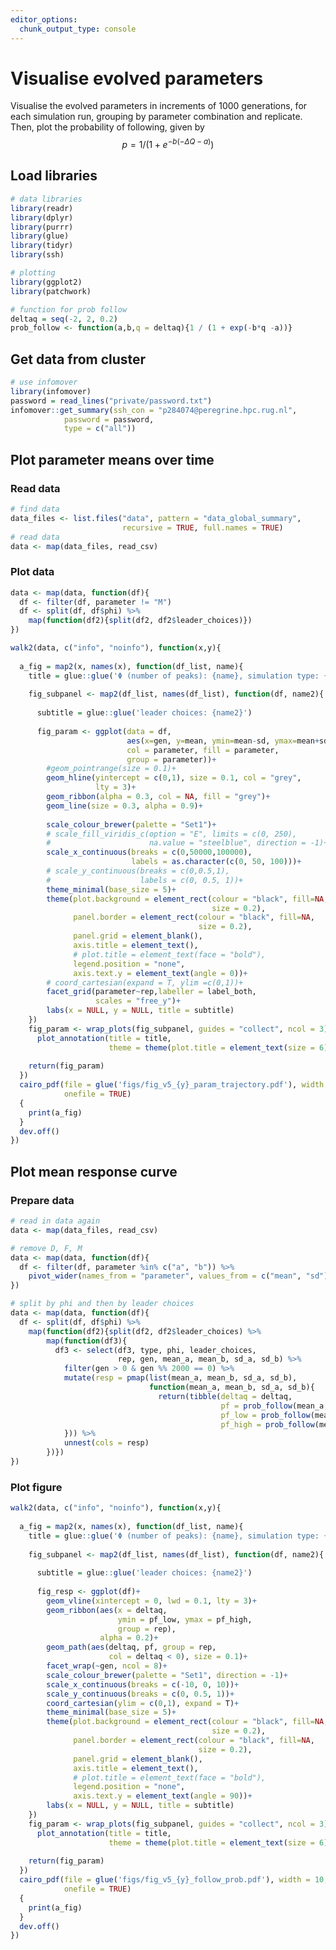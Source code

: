 ```yaml
---
editor_options:
  chunk_output_type: console
---
```


# Visualise evolved parameters

Visualise the evolved parameters in increments of 1000 generations, for each simulation run, grouping by parameter combination and replicate.
Then, plot the probability of following, given by $$p = 1/(1 + e^{-b(-\Delta Q - a)}) $$

## Load libraries 

```r
# data libraries
library(readr)
library(dplyr)
library(purrr)
library(glue)
library(tidyr)
library(ssh)

# plotting
library(ggplot2)
library(patchwork)

# function for prob follow
deltaq = seq(-2, 2, 0.2)
prob_follow <- function(a,b,q = deltaq){1 / (1 + exp(-b*q -a))}
```

## Get data from cluster

```r
# use infomover
library(infomover)
password = read_lines("private/password.txt")
infomover::get_summary(ssh_con = "p284074@peregrine.hpc.rug.nl",
            password = password,
            type = c("all"))

 ```


## Plot parameter means over time

### Read data

```r
# find data
data_files <- list.files("data", pattern = "data_global_summary",
                         recursive = TRUE, full.names = TRUE)
# read data
data <- map(data_files, read_csv)
```

### Plot data

```r
data <- map(data, function(df){
  df <- filter(df, parameter != "M")
  df <- split(df, df$phi) %>% 
    map(function(df2){split(df2, df2$leader_choices)})
})

walk2(data, c("info", "noinfo"), function(x,y){
  
  a_fig = map2(x, names(x), function(df_list, name){
    title = glue::glue('Φ (number of peaks): {name}, simulation type: {y}, M evolving with costs')
    
    fig_subpanel <- map2(df_list, names(df_list), function(df, name2){
      
      subtitle = glue::glue('leader choices: {name2}')
      
      fig_param <- ggplot(data = df, 
                          aes(x=gen, y=mean, ymin=mean-sd, ymax=mean+sd,
                          col = parameter, fill = parameter, 
                          group = parameter))+
        #geom_pointrange(size = 0.1)+  
        geom_hline(yintercept = c(0,1), size = 0.1, col = "grey",
                   lty = 3)+
        geom_ribbon(alpha = 0.3, col = NA, fill = "grey")+
        geom_line(size = 0.3, alpha = 0.9)+
        
        scale_colour_brewer(palette = "Set1")+
        # scale_fill_viridis_c(option = "E", limits = c(0, 250),
        #                      na.value = "steelblue", direction = -1)+
        scale_x_continuous(breaks = c(0,50000,100000),
                           labels = as.character(c(0, 50, 100)))+
        # scale_y_continuous(breaks = c(0,0.5,1),
        #                    labels = c(0, 0.5, 1))+
        theme_minimal(base_size = 5)+
        theme(plot.background = element_rect(colour = "black", fill=NA,
                                             size = 0.2),
              panel.border = element_rect(colour = "black", fill=NA,
                                          size = 0.2),
              panel.grid = element_blank(),
              axis.title = element_text(),
              # plot.title = element_text(face = "bold"),
              legend.position = "none",
              axis.text.y = element_text(angle = 0))+
        # coord_cartesian(expand = T, ylim =c(0,1))+
        facet_grid(parameter~rep,labeller = label_both,
                   scales = "free_y")+
        labs(x = NULL, y = NULL, title = subtitle)
    })
    fig_param <- wrap_plots(fig_subpanel, guides = "collect", ncol = 3)+
      plot_annotation(title = title,
                      theme = theme(plot.title = element_text(size = 6)))
    
    return(fig_param)
  })
  cairo_pdf(file = glue('figs/fig_v5_{y}_param_trajectory.pdf'), width = 10, height = 3,
            onefile = TRUE)
  {
    print(a_fig)
  }
  dev.off()
})


```

## Plot mean response curve

### Prepare data

```r
# read in data again
data <- map(data_files, read_csv)

# remove D, F, M
data <- map(data, function(df){
  df <- filter(df, parameter %in% c("a", "b")) %>% 
    pivot_wider(names_from = "parameter", values_from = c("mean", "sd"))
})

# split by phi and then by leader choices
data <- map(data, function(df){
  df <- split(df, df$phi) %>% 
    map(function(df2){split(df2, df2$leader_choices) %>% 
        map(function(df3){
          df3 <- select(df3, type, phi, leader_choices, 
                        rep, gen, mean_a, mean_b, sd_a, sd_b) %>% 
            filter(gen > 0 & gen %% 2000 == 0) %>% 
            mutate(resp = pmap(list(mean_a, mean_b, sd_a, sd_b), 
                               function(mean_a, mean_b, sd_a, sd_b){
                                 return(tibble(deltaq = deltaq, 
                                               pf = prob_follow(mean_a,mean_b,deltaq),
                                               pf_low = prob_follow(mean_a-sd_a, mean_b-sd_b,deltaq),
                                               pf_high = prob_follow(mean_a+sd_a, mean_b+sd_b,deltaq)))
            })) %>% 
            unnest(cols = resp)
        })})
})

```

### Plot figure

```r
walk2(data, c("info", "noinfo"), function(x,y){
  
  a_fig = map2(x, names(x), function(df_list, name){
    title = glue::glue('Φ (number of peaks): {name}, simulation type: {y}, M evolving with costs')
    
    fig_subpanel <- map2(df_list, names(df_list), function(df, name2){
      
      subtitle = glue::glue('leader choices: {name2}')
      
      fig_resp <- ggplot(df)+
        geom_vline(xintercept = 0, lwd = 0.1, lty = 3)+
        geom_ribbon(aes(x = deltaq, 
                        ymin = pf_low, ymax = pf_high,
                        group = rep),
                    alpha = 0.2)+
        geom_path(aes(deltaq, pf, group = rep,
                      col = deltaq < 0), size = 0.1)+
        facet_wrap(~gen, ncol = 8)+
        scale_colour_brewer(palette = "Set1", direction = -1)+
        scale_x_continuous(breaks = c(-10, 0, 10))+
        scale_y_continuous(breaks = c(0, 0.5, 1))+
        coord_cartesian(ylim = c(0,1), expand = T)+
        theme_minimal(base_size = 5)+
        theme(plot.background = element_rect(colour = "black", fill=NA,
                                             size = 0.2),
              panel.border = element_rect(colour = "black", fill=NA,
                                          size = 0.2),
              panel.grid = element_blank(),
              axis.title = element_text(),
              # plot.title = element_text(face = "bold"),
              legend.position = "none",
              axis.text.y = element_text(angle = 90))+
        labs(x = NULL, y = NULL, title = subtitle)
    })
    fig_param <- wrap_plots(fig_subpanel, guides = "collect", ncol = 3)+
      plot_annotation(title = title,
                      theme = theme(plot.title = element_text(size = 6)))
    
    return(fig_param)
  })
  cairo_pdf(file = glue('figs/fig_v5_{y}_follow_prob.pdf'), width = 10, height = 3,
            onefile = TRUE)
  {
    print(a_fig)
  }
  dev.off()
})

```


